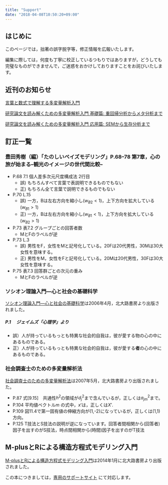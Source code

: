 ```yaml
---
title: "Support"
date: "2018-04-08T10:50:20+09:00"
---
```


## はじめに
このページでは，拙著の誤字脱字等，修正情報を広報いたします。

編集に際しては，何度も丁寧に校正しているつもりではありますが，どうしても完璧なものができませんで，ご迷惑をおかけしておりますことをお詫びいたします。



## 近刊のお知らせ

[言葉と数式で理解する多変量解析入門](https://amzn.to/2L7qKf5)

[研究論文を読み解くための多変量解析入門 基礎篇: 重回帰分析からメタ分析まで](https://amzn.to/2HuFD9s)

[研究論文を読み解くための多変量解析入門 応用篇: SEMから生存分析まで](https://amzn.to/2qru235)


## 訂正一覧

### 豊田秀樹（編）「たのしいベイズモデリング」P.68--78 第7章，心の旅が始まる--観光のイメージの世代間比較--

+ P.68 7.1 個人差多次元尺度構成法 2行目
  + 誤) もちろんすべて言葉で表説明できるものでもない
  + 正) もちろん全て言葉で説明できるものでもない

+ P.70 L.15 
  + 誤) 一方，Bは左右方向を縮小し($w_{B2}<1$)，上下方向を拡大している($w_{B1}>1$)
  + 正) 一方，Bは左右方向を縮小し($w_{B1}<1$)，上下方向を拡大している($w_{B2}>1$)

+ P.73 表7.2 グループごとの回答者数
  + MとFのラベルが逆

+ P.73 L.3
  + 誤) 男性をF，女性をMと記号化している。20Fは20代男性，30Mは30大女性を意味する。
  + 正) 男性をM，女性をFと記号化している。20Mは20代男性，30Fは30大女性を意味する。

+ P.75 表7.3 回答群ごとの次元の重み
  + MとFのラベルが逆



### ソシオン理論入門―心と社会の基礎科学

[ソシオン理論入門―心と社会の基礎科学](https://amzn.to/2qseZqF)は2006年4月，北大路書房より出版されました。

##### P.1 　ジェイムズ「心理学」より

+ 誤）人が持っているもっとも特異な社会的自我は，彼が愛する物の心の中にあるものである。
+ 正）人が持っているもっとも特異な社会的自我は，彼が愛する<strong>者</strong>の心の中にあるものである。

### 社会調査士のための多変量解析法

[社会調査士のための多変量解析法](https://amzn.to/2HmpN39)は2007年5月，北大路書房より出版されました。

+ P.87 式[9.15]　共通性$h^2$の領域が$d_j^2$まで含んでいるが，正しくは$a_{jm}^2$まで。
+ P.104 平均値ベクトル$m$ の式中，$x'$は，正しくは$X'$.
+ P.109 図11.4で第一固有値の伸縮方向が(1,-2)になっているが，正しくは(1,1)方向。
+ P.125 T技法とS技法の説明が逆になっています。回答者間相関から(回答者)因子を出すのがS技法，時点間相関から(時間)因子を出すのがT技法


## M-plusとRによる構造方程式モデリング入門

[M-plusとRによる構造方程式モデリング入門](https://amzn.to/2HvoDQx)は2014年1月に北大路書房より出版されました。

この本につきましては，[専用のサポートサイト](https://sites.google.com/site/mplusandr/) にて対応します。

